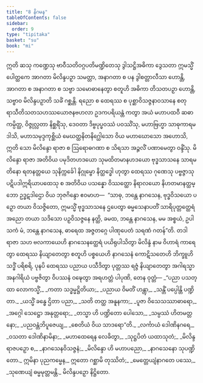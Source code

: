 ```yaml
---
title: "8 နိဂမန"
tableOfContents: false
sidebar:
  order: 9
type: "tipitaka"
basket: "su"
book: "mi"
---
```



<DynamicBreadcrumb />

<Division number="292" book="mi">

<Paragraph number="2024" book="mi">
ဣတိ ဆသု ကဏ္ဍေသု ဗာဝီသတိဝဂ္ဂပတိမဏ္ဍိတေသု ဒွါသဋ္ဌိအဓိကာ ဒွေသတာ ဣမသ္မိံ ပေါတ္ထကေ အာဂတာ မိလိန္ဒပဉှာ သမတ္တာ, အနာဂတာ စ ပန ဒွါစတ္တာလီသာ ဟောန္တိ, အာဂတာ စ အနာဂတာ စ သဗ္ဗာ သမောဓာနေတွာ စတူဟိ အဓိကာ တိသတပဉှာ ဟောန္တိ, သဗ္ဗာဝ မိလိန္ဒပဉှာတိ သင်္ခံ ဂစ္ဆန္တိ.
</Paragraph>

<Paragraph number="2025" book="mi">
ရညော စ ထေရဿ စ ပုစ္ဆာဝိသဇ္ဇနာဝသာနေ စတုရာသီတိသတသဟဿယောဇနဗဟလာ ဥဒကပရိယန္တံ ကတွာ အယံ မဟာပထဝီ ဆဓာ ကမ္ပိတ္ထ, ဝိဇ္ဇုလ္လတာ နိစ္ဆရိံသု, ဒေဝတာ ဒိဗ္ဗပုပ္ဖဝဿံ ပဝဿိံသု, မဟာဗြဟ္မာ သာဓုကာရမဒါသိ, မဟာသမုဒ္ဒကုစ္ဆိယံ မေဃတ္ထနိတနိဂ္ဃေါသော ဝိယ မဟာဃောသော အဟောသိ, ဣတိ သော မိလိန္ဒော ရာဇာ စ ဩရောဓဂဏာ စ သိရသာ အဉ္ဇလိံ ပဏာမေတွာ ဝန္ဒိံသု.
</Paragraph>

</Division>
<Division number="293" book="mi">

<Paragraph number="2026" book="mi">
မိလိန္ဒော ရာဇာ အတိဝိယ ပမုဒိတဟဒယော သုမထိတမာနဟဒယော ဗုဒ္ဓသာသနေ သာရမတိနော ရတနတ္တယေ သုနိက္ကင်္ခေါ နိဂ္ဂုမ္ဗော နိတ္ထဒ္ဓေါ ဟုတွာ ထေရဿ ဂုဏေသု ပဗ္ဗဇ္ဇာသု ပဋိပဒါဣရိယာပထေသု စ အတိဝိယ ပသန္နော ဝိဿတ္ထော နိရာလယော နိဟတမာနတ္ထမ္ဘော ဥဒ္ဓဋဒါဌော ဝိယ ဘုဇဂိန္ဒော ဧဝမာဟ—  “သာဓု, ဘန္တေ နာဂသေန, ဗုဒ္ဓဝိသယော ပဉှော တယာ ဝိသဇ္ဇိတော, ဣမသ္မိံ ဗုဒ္ဓသာသနေ ဌပေတွာ ဓမ္မသေနာပတိံ သာရိပုတ္တတ္ထေရံ အညော တယာ သဒိသော ပဉှဝိသဇ္ဇနေ နတ္ထိ, ခမထ, ဘန္တေ နာဂသေန, မမ အစ္စယံ, ဥပါသကံ မံ, ဘန္တေ နာဂသေန, ဓာရေထ အဇ္ဇတဂ္ဂေ ပါဏုပေတံ သရဏံ ဂတန်”တိ.
</Paragraph>

</Division>
<Division number="294" book="mi">

<Paragraph number="2027" book="mi">
တဒါ ရာဇာ သဟ ဗလကာယေဟိ နာဂသေနတ္ထေရံ ပယိရုပါသိတွာ မိလိန္ဒံ နာမ ဝိဟာရံ ကာရေတွာ ထေရဿ နိယျာတေတွာ စတူဟိ ပစ္စယေဟိ နာဂသေနံ ကောဋိသတေဟိ ဘိက္ခူဟိ သဒ္ဓိံ ပရိစရိ, ပုနပိ ထေရဿ ပညာယ ပသီဒိတွာ ပုတ္တဿ ရဇ္ဇံ နိယျာတေတွာ အဂါရသ္မာ အနဂါရိယံ ပဗ္ဗဇိတွာ ဝိပဿနံ ဝဍ္ဎေတွာ အရဟတ္တံ ပါပုဏိ, တေန ဝုတ္တံ—
</Paragraph>

<Paragraph number="2028" type="verses" book="mi">
_“ပညာ ပသတ္ထာ လောကသ္မိံ,_  
_ကတာ သဒ္ဓမ္မဋ္ဌိတိယာ;_  
_ပညာယ ဝိမတိံ ဟန္တွာ,_  
_သန္တိံ ပပ္ပေါန္တိ ပဏ္ဍိတာ._  

</Paragraph>

<Paragraph number="2029" type="verses" book="mi">
_ယသ္မိံ ခန္ဓေ ဌိတာ ပညာ,_  
_သတိ တတ္ထ အနူနကာ;_  
_ပူဇာ ဝိသေသဿာဓာရော,_  
_အဂ္ဂေါ သေဋ္ဌော အနုတ္တရော;_  
_တသ္မာ ဟိ ပဏ္ဍိတော ပေါသော,_  
_သမ္ပဿံ ဟိတမတ္တနော;_  
_ပညဝန္တံဘိပူဇေယျ,_  
_စေတိယံ ဝိယ သာဒရော”တိ._  

</Paragraph>

<Paragraph number="2030" type="verses" book="mi">
_လင်္ကာယံ ဒေါဏိနဂရေ,_  
_ဝသတာ ဒေါဏိနာမိနာ;_  
_မဟာထေရေန လေခိတွာ,_  
_သုဋ္ဌပိတံ ယထာသုတံ;_  
_မိလိန္ဒရာဇပဉှော စ,_  
_နာဂသေနဝိသဇ္ဇနံ;_  
_မိလိန္ဒော ဟိ မဟာပညော,_  
_နာဂသေနော သုပဏ္ဍိတော._  

</Paragraph>

<Paragraph number="2031" book="mi">
ဣမိနာ ပုညကမ္မေန,_  
ဣတော ဂစ္ဆာမိ တုဿိတံ;_  
_မေတ္တေယျံနာဂတေ ပဿေ,_  
_သုဏေယျံ ဓမ္မမုတ္တမန္တိ._  


</Paragraph>
</Division>

<Paragraph number="2032" type="center" book="mi">
မိလိန္ဒပဉှော နိဋ္ဌိတော.
</Paragraph>